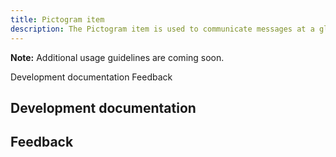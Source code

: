 ```yaml
---
title: Pictogram item
description: The Pictogram item is used to communicate messages at a glance, afford interactivity, and simplify complex ideas.
---
```



<ComponentDescription name="Pictogram item" type="ui" />

<InlineNotification>

**Note:** Additional usage guidelines are coming soon.

</InlineNotification>

<AnchorLinks>

<AnchorLink>Development documentation</AnchorLink>
<AnchorLink>Feedback</AnchorLink>

</AnchorLinks>

## Development documentation

<ComponentStatus name="Pictogram item" type="ui" />

## Feedback

<ComponentFeedback />
